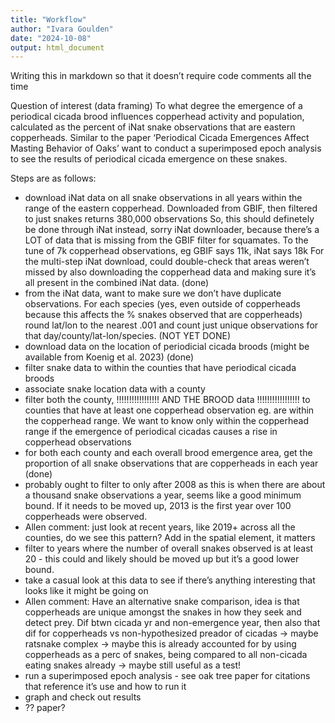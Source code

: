 ```yaml
---
title: "Workflow"
author: "Ivara Goulden"
date: "2024-10-08"
output: html_document
---
```


Writing this in markdown so that it doesn't require code comments all the time

Question of interest (data framing)
To what degree the emergence of a periodical cicada brood influences copperhead activity and population, calculated as the percent of iNat snake observations that are eastern copperheads. Similar to the paper 'Periodical Cicada Emergences Affect Masting Behavior of Oaks' want to conduct a superimposed epoch analysis to see the results of periodical cicada emergence on these snakes.

Steps are as follows:

- download iNat data on all snake observations in all years within the range
of the eastern copperhead. 
 Downloaded from GBIF, then filtered to just snakes
 returns 380,000 observations
 So, this should definetely be done through iNat instead, sorry iNat downloader, because there's a LOT of data that is missing from the GBIF filter for squamates. To the tune of 7k copperhead observations, eg GBIF says 11k, iNat says 18k
 For the multi-step iNat download, could double-check that areas weren't missed by also downloading the copperhead data and making sure it's all present in the combined iNat data. (done)
- from the iNat data, want to make sure we don't have duplicate observations. For each species (yes, even outside of copperheads because this affects the % snakes observed that are copperheads) round lat/lon to the nearest .001 and count just unique observations for that day/county/lat-lon/species. (NOT YET DONE)
- download data on the location of periodicial cicada broods (might be available from Koenig et al. 2023) (done)
- filter snake data to within the counties that have periodical cicada broods 
- associate snake location data with a county
- filter both the county, !!!!!!!!!!!!!!!!! AND THE BROOD data !!!!!!!!!!!!!!!!! to counties that have at least one copperhead observation eg. are within the copperhead range. We want to know only within the copperhead range if the emergence of periodical cicadas causes a rise in copperhead observations
- for both each county and each overall brood emergence area, get the proportion of all snake observations that are copperheads in each year (done)
- probably ought to filter to only after 2008 as this is when there are about a thousand snake observations a year, seems like a good minimum bound. If it needs to be moved up, 2013 is the first year over 100 copperheads were observed. 
- Allen comment: just look at recent years, like 2019+ across all the counties, do we see this pattern? Add in the spatial element, it matters
- filter to years where the number of overall snakes observed is at least 20 - this could and likely should be moved up but it's a good lower bound. 
- take a casual look at this data to see if there's anything interesting that looks like it might be going on
- Allen comment: Have an alternative snake comparison, idea is that copperheads are unique amongst the snakes in how they seek and detect prey. Dif btwn cicada yr and non-emergence year, then also that dif for copperheads vs non-hypothesized preador of cicadas -> maybe ratsnake complex -> maybe this is already accounted for by using copperheads as a perc of snakes, being compared to all non-cicada eating snakes already -> maybe still useful as a test!
- run a superimposed epoch analysis - see oak tree paper for citations that reference it's use and how to run it
- graph and check out results
- ?? paper?